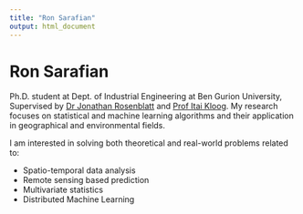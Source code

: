 ```yaml
---
title: "Ron Sarafian"
output: html_document
---
```


# Ron Sarafian

Ph.D. student at Dept. of Industrial Engineering at Ben Gurion University, 
Supervised by [Dr Jonathan Rosenblatt](http://www.john-ros.com/) and [Prof Itai Kloog](http://in.bgu.ac.il/en/humsos/geog/Pages/staff/kloog.aspx). 
My research focuses on statistical and machine learning algorithms and their application in geographical and environmental fields.

I am interested in solving both theoretical and real-world problems related to:

- Spatio-temporal data analysis
- Remote sensing based prediction 
- Multivariate statistics
- Distributed Machine Learning

